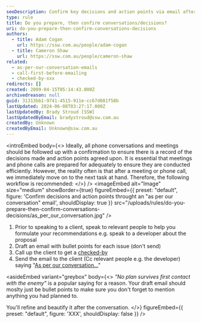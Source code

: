 ```yaml
---
seoDescription: Confirm key decisions and action points via email after phone conversations or meetings to ensure a clear record of agreements.
type: rule
title: Do you prepare, then confirm conversations/decisions?
uri: do-you-prepare-then-confirm-conversations-decisions
authors:
  - title: Adam Cogan
    url: https://ssw.com.au/people/adam-cogan
  - title: Cameron Shaw
    url: https://ssw.com.au/people/cameron-shaw
related:
  - as-per-our-conversation-emails
  - call-first-before-emailing
  - checked-by-xxx
redirects: []
created: 2009-04-15T05:14:43.000Z
archivedreason: null
guid: 31313bb1-9741-4515-911e-cc67d081f58b
lastUpdated: 2024-06-08T03:27:17.000Z
lastUpdatedBy: Brady Stroud [SSW]
lastUpdatedByEmail: bradystroud@ssw.com.au
createdBy: Unknown
createdByEmail: Unknown@ssw.com.au
---
```


<introEmbed
  body={<>
Ideally, all phone conversations and meetings should be followed up with a confirmation to ensure there is a record of the decisions made and action points agreed upon. It is essential that meetings and phone calls are prepared for adequately to ensure they are conducted efficiently. However, the reality often is that after a meeting or phone call, we immediately move on to the next task at hand. Therefore, the following workflow is recommended:
  </>}
/>
<imageEmbed
  alt="Image"
  size="medium"
  showBorder={true}
  figureEmbed={{
    preset: "default",
    figure: 'Confirm decisions and action points throught an "as per our conversation" email',
    shouldDisplay: true
  }}
  src="/uploads/rules/do-you-prepare-then-confirm-conversations-decisions/as_per_our_conversation.jpg"
/>

1. Prior to speaking to a client, speak to relevant people to help you formulate your recommendations e.g. speak to a developer about the proposal
2. Draft an email with bullet points for each issue (don't send)
3. Call up the client to get a [checked-by](/checked-by-xxx/)
4. Send the email to the client (Cc relevant people e.g. the developer) saying "[As per our conversation...](/do-you-send-as-per-our-conversation-emails)"

<asideEmbed
  variant="greybox"
  body={<>
    _"No plan survives first contact with the enemy"_ is a popular saying for a reason. Your draft email should moslty just be bullet points to make sure you don't forget to mention anything you had planned to.

You'll refine and beautify it after the conversation.
  </>}
  figureEmbed={{
    preset: "default",
    figure: 'XXX',
    shouldDisplay: false
  }}
/>
